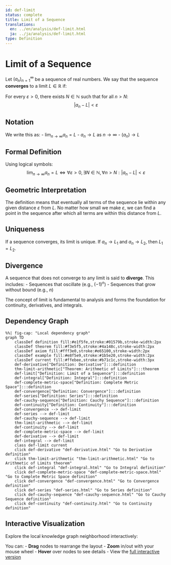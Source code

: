 ```yaml
---
id: def-limit
status: complete
title: Limit of a Sequence
translations:
  en: ../en/analysis/def-limit.html
  ja: ../ja/analysis/def-limit.html
type: Definition
---
```


# Limit of a Sequence {#def-limit}

Let $(a_n)_{n=1}^{\infty}$ be a sequence of real numbers. We say that the sequence **converges** to a limit $L \in \mathbb{R}$ if:

For every $\varepsilon > 0$, there exists $N \in \mathbb{N}$ such that for all $n > N$:
$$|a_n - L| < \varepsilon$$

## Notation

We write this as:
- $\lim_{n \to \infty} a_n = L$
- $a_n \to L$ as $n \to \infty$
- $(a_n) \to L$

## Formal Definition

Using logical symbols:
$$\lim_{n \to \infty} a_n = L \iff \forall \varepsilon > 0, \exists N \in \mathbb{N}, \forall n > N : |a_n - L| < \varepsilon$$

## Geometric Interpretation

The definition means that eventually all terms of the sequence lie within any given distance $\varepsilon$ from $L$. No matter how small we make $\varepsilon$, we can find a point in the sequence after which all terms are within this distance from $L$.

## Uniqueness

If a sequence converges, its limit is unique. If $a_n \to L_1$ and $a_n \to L_2$, then $L_1 = L_2$.

## Divergence

A sequence that does not converge to any limit is said to **diverge**. This includes:
- Sequences that oscillate (e.g., $(-1)^n$)
- Sequences that grow without bound (e.g., $n$)

The concept of limit is fundamental to analysis and forms the foundation for continuity, derivatives, and integrals.

## Dependency Graph

```mermaid
%%| fig-cap: "Local dependency graph"
graph TD
    classDef definition fill:#e1f5fe,stroke:#01579b,stroke-width:2px
    classDef theorem fill:#f3e5f5,stroke:#4a148c,stroke-width:2px
    classDef axiom fill:#fff3e0,stroke:#e65100,stroke-width:2px
    classDef example fill:#e8f5e9,stroke:#1b5e20,stroke-width:2px
    classDef current fill:#ffebee,stroke:#b71c1c,stroke-width:3px
    def-derivative["Definition: Derivative"]:::definition
    thm-limit-arithmetic["Theorem: Arithmetic of Limits"]:::theorem
    def-limit["Definition: Limit of a Sequence"]:::definition
    def-integral["Definition: Integral"]:::definition
    def-complete-metric-space["Definition: Complete Metric Space"]:::definition
    def-convergence["Definition: Convergence"]:::definition
    def-series["Definition: Series"]:::definition
    def-cauchy-sequence["Definition: Cauchy Sequence"]:::definition
    def-continuity["Definition: Continuity"]:::definition
    def-convergence --> def-limit
    def-series --> def-limit
    def-cauchy-sequence --> def-limit
    thm-limit-arithmetic --> def-limit
    def-continuity --> def-limit
    def-complete-metric-space --> def-limit
    def-derivative --> def-limit
    def-integral --> def-limit
    class def-limit current
    click def-derivative "def-derivative.html" "Go to Derivative definition"
    click thm-limit-arithmetic "thm-limit-arithmetic.html" "Go to Arithmetic of Limits theorem"
    click def-integral "def-integral.html" "Go to Integral definition"
    click def-complete-metric-space "def-complete-metric-space.html" "Go to Complete Metric Space definition"
    click def-convergence "def-convergence.html" "Go to Convergence definition"
    click def-series "def-series.html" "Go to Series definition"
    click def-cauchy-sequence "def-cauchy-sequence.html" "Go to Cauchy Sequence definition"
    click def-continuity "def-continuity.html" "Go to Continuity definition"
```

## Interactive Visualization

Explore the local knowledge graph neighborhood interactively:

::: {.graph-viz data-id="def-limit" data-width="700" data-height="500"}
:::

You can:
- **Drag** nodes to rearrange the layout
- **Zoom** in/out with your mouse wheel
- **Hover** over nodes to see details
- View the [full interactive version](../../output/interactive/en/def-limit.html){target="_blank"}
